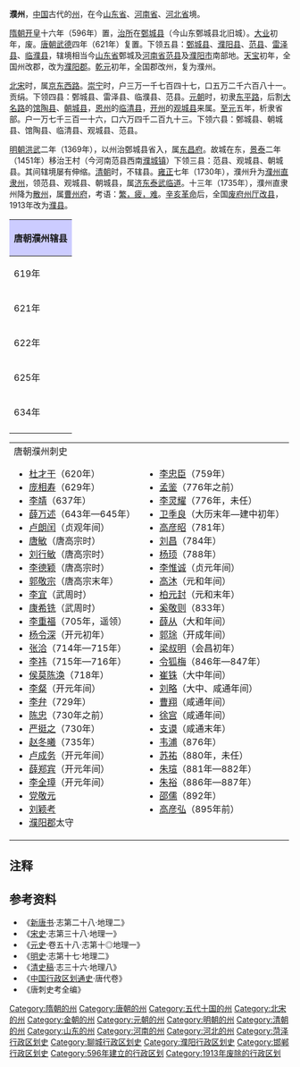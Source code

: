'''濮州'''，[[中国|中国]]古代的[[州|州]]，在今[[山东省|山东省]]、[[河南省|河南省]]、[[河北省|河北省]]境。

[[隋朝|隋朝]][[开皇|开皇]]十六年（596年）置，[[治所|治所]]在[[鄄城县|鄄城县]]（今山东鄄城县北旧城）。[[大业_(年号)|大业]]初年，废。[[唐朝|唐朝]][[武德|武德]]四年（621年）复置。下领五县：[[鄄城县|鄄城县]]、[[濮阳县_(汉朝)|濮阳县]]、[[范县|范县]]、[[雷泽县|雷泽县]]、[[临濮县|临濮县]]，辖境相当今[[山东省|山东省]]鄄城及[[河南省|河南省]][[范县|范县]]及[[濮阳市|濮阳市]]南部地。[[天宝_(唐朝)|天宝]]初年，全国州改郡，改为[[濮阳郡|濮阳郡]]。[[乾元_(唐朝)|乾元]]初年，全国郡改州，复为濮州。

[[北宋|北宋]]时，属[[京东西路|京东西路]]。[[崇宁|崇宁]]时，户三万一千七百四十七，口五万二千六百八十一。贡绢。下领四县：鄄城县、雷泽县、临濮县、范县。[[元朝|元朝]]时，初隶[[東平路_(元朝)|东平路]]，后割[[大名路|大名路]]的[[馆陶县|馆陶县]]、[[朝城县|朝城县]]，[[恩州_(北宋)|恩州]]的[[临清县|临清县]]，[[开州_(金朝)|开州]]的[[觀城縣|观城县]]来属。[[至元|至元]]五年，析隶省部。户一万七千三百一十六，口六万四千二百九十三。下领六县：鄄城县、朝城县、馆陶县、临清县、观城县、范县。

[[明朝|明朝]][[洪武|洪武]]二年（1369年），以州治鄄城县省入，属[[东昌府|东昌府]]。故城在东，[[景泰_(明朝)|景泰]]二年（1451年）移治王村（今河南范县西南[[濮城镇|濮城镇]]）下领三县：范县、观城县、朝城县。其间辖境屡有伸缩。[[清朝|清朝]]时，不辖县。[[雍正|雍正]]七年（1730年），濮州升为[[濮州直隶州|濮州直隶州]]，领范县、观城县、朝城县，属[[济东泰武临道|济东泰武临道]]。十三年（1735年），濮州直隶州降为[[散州|散州]]，属[[曹州府|曹州府]]，考语：[[衝繁疲難|繁，疲，难]]。[[辛亥革命|辛亥革命]]后，全国[[废府州厅改县|废府州厅改县]]，1913年改为[[濮縣|濮县]]。 
{| align=center class="wikitable" style="width:600px; text-align:center"
|-
!colspan="2" style="background:#ccccff"|'''唐朝濮州辖县'''
|-
|619年||[[鄄城县|鄄城县]]<ref>今[[山东省|山东省]][[鄄城县|鄄城县]][[旧城镇|旧城镇]]</ref>、[[雷泽县|雷泽县]]、[[濮阳县|濮阳县]]
|-
|621年||[[鄄城县|鄄城县]]、[[雷泽县|雷泽县]]、[[濮阳县|濮阳县]]（新设[[廪城县|廪城县]]<ref>今[[山东省|山东省]][[郓城县|郓城县]][[水堡乡|水堡乡]]</ref>、[[临濮县|临濮县]]<ref>今[[山东省|山东省]][[鄄城县|鄄城县]][[临濮镇|临濮镇]]</ref>、[[昆吾县|昆吾县]]<ref>今[[河南省|河南省]][[濮阳县|濮阳县]][[鲁河乡|鲁河乡]]</ref>、[[永定县|永定县]]<ref>今[[山东省|山东省]][[鄄城县|鄄城县]]</ref>、[[安丘县|安丘县]]<ref>今[[河南省|河南省]][[濮阳县|濮阳县]][[习城乡|习城乡]]</ref>、[[长城县|长城县]]<ref>今[[山东省|山东省]][[鄄城县|鄄城县]][[什集镇|什集镇]]</ref>）
|-
|622年||[[鄄城县|鄄城县]]、[[雷泽县|雷泽县]]、[[濮阳县|濮阳县]]、[[廪城县|廪城县]]、[[临濮县|临濮县]]、[[昆吾县|昆吾县]]、[[永定县|永定县]]（废除[[安丘县|安丘县]]、[[长城县|长城县]]）
|-
|625年||[[鄄城县|鄄城县]]、[[雷泽县|雷泽县]]、[[濮阳县|濮阳县]]、[[临濮县|临濮县]]（废除[[廪城县|廪城县]]、[[昆吾县|昆吾县]]、[[永定县|永定县]]）
|-
|634年||[[鄄城县|鄄城县]]、[[雷泽县|雷泽县]]、[[濮阳县|濮阳县]]、[[临濮县|临濮县]]（[[范县|范县]]来属）
|-
|}
{|
|valign=top|
;唐朝濮州刺史
*[[杜才干|杜才干]]（620年）
*[[庞相寿|庞相寿]]（629年）
*[[李靖|李靖]]（637年）
*[[薛万述|薛万述]]（643年—645年）
*[[卢朗闰|卢朗闰]]（贞观年间）
*[[唐敏|唐敏]]（唐高宗时）
*[[刘行敏|刘行敏]]（唐高宗时）
*[[李德颖|李德颖]]（唐高宗时）
*[[郭敬宗|郭敬宗]]（唐高宗末年）
*[[李宜|李宜]]（武周时）
*[[康希铣|康希铣]]（武周时）
*[[李重福|李重福]]（705年，遥领）
*[[杨令深|杨令深]]（开元初年）
*[[张洽|张洽]]（714年—715年）
*[[李祎|李祎]]（715年—716年）
*[[侯莫陈涣|侯莫陈涣]]（718年）
*[[李粲|李粲]]（开元年间）
*[[李弁|李弁]]（729年）
*[[陈忠|陈忠]]（730年之前）
*[[严挺之|严挺之]]（730年）
*[[赵冬曦|赵冬曦]]（735年）
*[[卢成务|卢成务]]（开元年间）
*[[薛郑宾|薛郑宾]]（开元年间）
*[[李全璋|李全璋]]（开元年间）
*[[党敬元|党敬元]]
*[[刘颖考|刘颖考]]
*[[濮阳郡|濮阳郡]]太守
|valign=top|
*[[李忠臣|李忠臣]]（759年）
*[[孟鉴|孟鉴]]（776年之前）
*[[李灵耀|李灵耀]]（776年，未任）
*[[卫季良|卫季良]]（大历末年—建中初年）
*[[高彦昭|高彦昭]]（781年）
*[[刘昌|刘昌]]（784年）
*[[杨顼|杨顼]]（788年）
*[[李惟诚|李惟诚]]（贞元年间）
*[[高沐|高沐]]（元和年间）
*[[柏元封|柏元封]]（元和末年）
*[[奚敬则|奚敬则]]（833年）
*[[薛从|薛从]]（大和年间）
*[[郭㻌|郭㻌]]（开成年间）
*[[梁叔明|梁叔明]]（会昌初年）
*[[令狐梅|令狐梅]]（846年—847年）
*[[崔铢|崔铢]]（大中年间）
*[[刘略|刘略]]（大中、咸通年间）
*[[曹翔|曹翔]]（咸通年间）
*[[徐宫|徐宫]]（咸通年间）
*[[支谟|支谟]]（咸通末年）
*[[韦浦|韦浦]]（876年）
*[[苏祐|苏祐]]（880年，未任）
*[[朱瑄|朱瑄]]（881年—882年）
*[[朱裕|朱裕]]（886年—887年）
*[[邵儒|邵儒]]（892年）
*[[高彦弘|高彦弘]]（895年前）
|}

== 注释 ==
{{reflist}}

== 参考资料 ==
*《[[新唐书|新唐书]]·志第二十八·地理二》
*《[[宋史|宋史]]·志第三十八·地理一》
*《[[元史|元史]]·卷五十八·志第十◎地理一》
*《[[明史|明史]]·志第十七·地理二》
*《[[清史稿|清史稿]]·志三十六·地理八》
*《[[中国行政区划通史|中国行政区划通史]]·唐代卷》
*《唐刺史考全编》

{{唐朝行政區劃|nocat}}
{{五代行政區劃|nocat}}
{{北宋行政区划|nocat}}
{{金朝行政区划|nocat}}
{{元朝行政区划|nocat}}

{{DEFAULTSORT:P}}
[[Category:隋朝的州|Category:隋朝的州]]
[[Category:唐朝的州|Category:唐朝的州]]
[[Category:五代十国的州|Category:五代十国的州]]
[[Category:北宋的州|Category:北宋的州]]
[[Category:金朝的州|Category:金朝的州]]
[[Category:元朝的州|Category:元朝的州]]
[[Category:明朝的州|Category:明朝的州]]
[[Category:清朝的州|Category:清朝的州]]
[[Category:山东的州|Category:山东的州]]
[[Category:河南的州|Category:河南的州]]
[[Category:河北的州|Category:河北的州]]
[[Category:菏泽行政区划史|Category:菏泽行政区划史]]
[[Category:聊城行政区划史|Category:聊城行政区划史]]
[[Category:濮阳行政区划史|Category:濮阳行政区划史]]
[[Category:邯郸行政区划史|Category:邯郸行政区划史]]
[[Category:596年建立的行政区划|Category:596年建立的行政区划]]
[[Category:1913年废除的行政区划|Category:1913年废除的行政区划]]